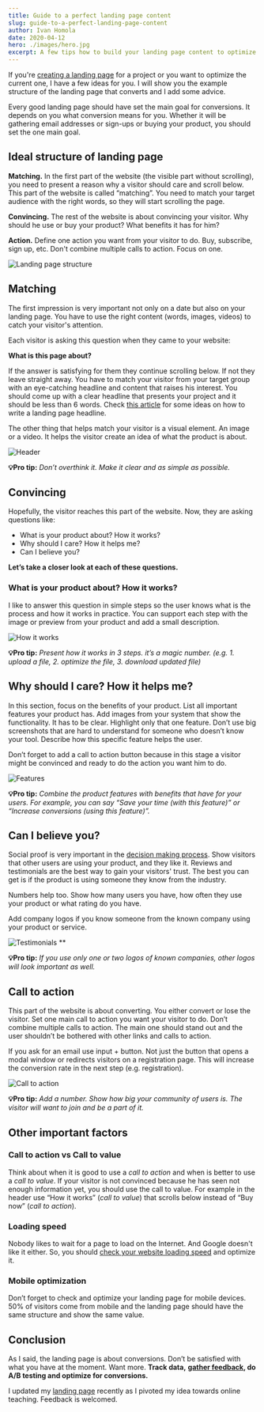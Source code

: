 ```yaml
---
title: Guide to a perfect landing page content
slug: guide-to-a-perfect-landing-page-content
author: Ivan Homola
date: 2020-04-12
hero: ./images/hero.jpg
excerpt: A few tips how to build your landing page content to optimize for conversions.
---
```


If you're [creating a landing page](https://www.lunadio.com/blog/best-landing-page-template-options) for a project or you want to optimize the current one, I have a few ideas for you. I will show you the example structure of the landing page that converts and I add some advice.

Every good landing page should have set the main goal for conversions. It depends on you what conversion means for you. Whether it will be gathering email addresses or sign-ups or buying your product, you should set the one main goal.

## Ideal structure of landing page

**Matching.** In the first part of the website (the visible part without scrolling), you need to present a reason why a visitor should care and scroll below. This part of the website is called “matching”. You need to match your target audience with the right words, so they will start scrolling the page.

**Convincing.** The rest of the website is about convincing your visitor. Why should he use or buy your product? What benefits it has for him?

**Action.** Define one action you want from your visitor to do. Buy, subscribe, sign up, etc. Don't combine multiple calls to action. Focus on one.

![Landing page structure](./images/landingpage-structure.png)

## Matching

The first impression is very important not only on a date but also on your landing page. You have to use the right content (words, images, videos) to catch your visitor's attention.

Each visitor is asking this question when they came to your website:

**What is this page about?**

If the answer is satisfying for them they continue scrolling below. If not they leave straight away. You have to match your visitor from your target group with an eye-catching headline and content that raises his interest. You should come up with a clear headline that presents your project and it should be less than 6 words. Check [this article](https://marketingexamples.com/copywriting/landing-page-title) for some ideas on how to write a landing page headline.

The other thing that helps match your visitor is a visual element. An image or a video. It helps the visitor create an idea of what the product is about.

![Header](./images/header.png)

**💡Pro tip:** _Don’t overthink it. Make it clear and as simple as possible._

## Convincing

Hopefully, the visitor reaches this part of the website. Now, they are asking questions like:

- What is your product about? How it works?
- Why should I care? How it helps me?
- Can I believe you?

**Let’s take a closer look at each of these questions.**

### What is your product about? How it works?

I like to answer this question in simple steps so the user knows what is the process and how it works in practice. You can support each step with the image or preview from your product and add a small description.

![How it works](./images/how-it-works.png)

**💡Pro tip:** _Present how it works in 3 steps. it’s a magic number. (e.g. 1. upload a file, 2. optimize the file, 3. download updated file)_

## Why should I care? How it helps me?

In this section, focus on the benefits of your product. List all important features your product has. Add images from your system that show the functionality. It has to be clear. Highlight only that one feature. Don’t use big screenshots that are hard to understand for someone who doesn’t know your tool. Describe how this specific feature helps the user.

Don’t forget to add a call to action button because in this stage a visitor might be convinced and ready to do the action you want him to do.

![Features](./images/features.png)

**💡Pro tip:** _Combine the product features with benefits that have for your users. For example, you can say “Save your time (with this feature)” or “Increase conversions (using this feature)”._

## Can I believe you?

Social proof is very important in the [decision making process](https://www.lunadio.com/blog/what-facts-can-cause-designers-irrational-decision-making). Show visitors that other users are using your product, and they like it. Reviews and testimonials are the best way to gain your visitors' trust. The best you can get is if the product is using someone they know from the industry.

Numbers help too. Show how many users you have, how often they use your product or what rating do you have.

Add company logos if you know someone from the known company using your product or service.

![Testimonials](./images/testimonials.png)
\*\*

**💡Pro tip:** _If you use only one or two logos of known companies, other logos will look important as well._

## Call to action

This part of the website is about converting. You either convert or lose the visitor. Set one main call to action you want your visitor to do. Don’t combine multiple calls to action. The main one should stand out and the user shouldn’t be bothered with other links and calls to action.

If you ask for an email use input + button. Not just the button that opens a modal window or redirects visitors on a registration page. This will increase the conversion rate in the next step (e.g. registration).

![Call to action](./images/call-to-action.png)

**💡Pro tip:** _Add a number. Show how big your community of users is. The visitor will want to join and be a part of it._

## Other important factors

### Call to action vs Call to value

Think about when it is good to use a _call to action_ and when is better to use a _call to value_. If your visitor is not convinced because he has seen not enough information yet, you should use the call to value. For example in the header use “How it works” (_call to value_) that scrolls below instead of “Buy now” (_call to action_).

### Loading speed

Nobody likes to wait for a page to load on the Internet. And Google doesn't like it either. So, you should [check your website loading speed](https://developers.google.com/speed/pagespeed/insights/) and optimize it.

### Mobile optimization

Don’t forget to check and optimize your landing page for mobile devices. 50% of visitors come from mobile and the landing page should have the same structure and show the same value.

## Conclusion

As I said, the landing page is about conversions. Don’t be satisfied with what you have at the moment. Want more. **Track data,** [**gather feedback**](https://www.lunadio.com/blog/efficient-feedback-management-as-a-growth-tactic)**, do A/B testing and optimize for conversions.**

I updated my [landing page](https://preze.live/) recently as I pivoted my idea towards online teaching. Feedback is welcomed.
